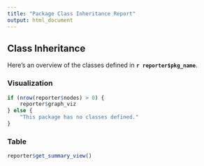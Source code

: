 ```yaml
---
title: "Package Class Inheritance Report"
output: html_document
---
```


## Class Inheritance

Here's an overview of the classes defined in **`r reporter$pkg_name`**.

### Visualization

```r
if (nrow(reporter$nodes) > 0) {
    reporter$graph_viz
} else {
    "This package has no classes defined."
}
```

### Table

```r
reporter$get_summary_view()
```
